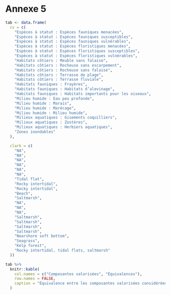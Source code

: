 # Annexe 5 {-}

<!-- TODO: Verify list at the end of project -->

```r
tab <- data.frame(
  cv = c(
    "Espèces à statut : Espèces fauniques menacées",
    "Espèces à statut : Espèces fauniques susceptibles",
    "Espèces à statut : Espèces fauniques vulnérables",
    "Espèces à statut : Espèces floristiques menacées",
    "Espèces à statut : Espèces floristiques susceptibles",
    "Espèces à statut : Espèces floristiques vulnérables",
    "Habitats côtiers : Meuble sans falaise",
    "Habitats côtiers : Rocheuse sans escarpement",
    "Habitats côtiers : Rocheuse sans falaise",
    "Habitats côtiers : Terrasse de plage",
    "Habitats côtiers : Terrasse fluviale",
    "Habitats fauniques : Frayères",
    "Habitats fauniques : Habitats d’alevinage",
    "Habitats fauniques : Habitats importants pour les oiseaux",
    "Milieu humide : Eau peu profonde",
    "Milieu humide : Marais",
    "Milieu humide : Marécage",
    "Milieu humide : Milieu humide",
    "Milieux aquatiques : Gisements coquilliers",
    "Milieux aquatiques : Zostères",
    "Milieux aquatiques : Herbiers aquatiques",
    "Zones inondables"
  ),

  clark = c(
    "NA",
    "NA",
    "NA",
    "NA",
    "NA",
    "NA",
    "Tidal flat",
    "Rocky intertidal",
    "Rocky intertidal",
    "Beach",
    "Saltmarsh",
    "NA",
    "NA",
    "NA",
    "Saltmarsh",
    "Saltmarsh",
    "Saltmarsh",
    "Saltmarsh",
    "Nearshore soft bottom",
    "Seagrass",
    "Kelp forest",
    "Rocky intertidal, tidal flats, saltmarsh"
  ))

tab %>%
  knitr::kable(
    col.names = c("Composantes valorisées", "Équivalences"),
    row.names = FALSE,
    caption = "Équivalence entre les composantes valorisées considérées pour l'évaluation des effets cumulatifs des activités maritimes dans le Saint-Laurent et le Saguenay et celles retrouvées dans la matrice de vulnérabilité des habitats proposée par @clarkemurray2015a."
  )
```
